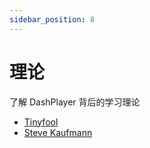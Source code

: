 ```yaml
---
sidebar_position: 8
---
```


# 理论

了解 DashPlayer 背后的学习理论

-   [Tinyfool](https://www.youtube.com/@tinyEnglish)
-   [Steve Kaufmann](https://www.youtube.com/@Thelinguist)
